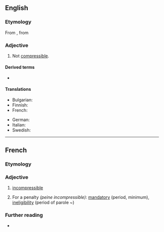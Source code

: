 ==English==

===Etymology===
From {{etyl|fr|en}} {{m|fr|incompressible}}, from {{prefix|en|in|compressible}}

===Adjective===
{{en-adj|-}}

# Not [[compressible]].

====Derived terms====
* {{l|en|incompressibleness}}

====Translations====
{{trans-top|not compressible}}
* Bulgarian: {{t|bg|несвиваем}}
* Finnish: {{t|fi|puristumaton}}
* French: {{t+|fr|incompressible}}
{{trans-mid}}
* German: {{t+|de|inkompressibel}}
* Italian: {{t|it|incomprimibile}}
* Swedish: {{t+|sv|inkompressibel}}
{{trans-bottom}}

----

==French==

===Etymology===
{{prefix|fr|in|compressible}}

===Adjective===
{{fr-adj}}

# [[#English|incompressible]]
# {{lb|fr|legal}} For a penalty ''(peine incompressible)'': [[mandatory]] (period, minimum), [[ineligibility]] (period of parole ~)

===Further reading===
* {{R:TLFi}}